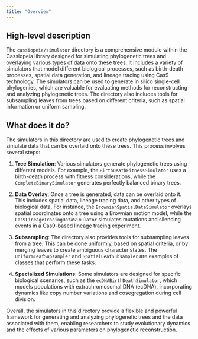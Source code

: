 ```yaml
---
title: "Overview"
---
```


## High-level description

The `cassiopeia/simulator` directory is a comprehensive module within the Cassiopeia library designed for simulating phylogenetic trees and overlaying various types of data onto these trees. It includes a variety of simulators that model different biological processes, such as birth-death processes, spatial data generation, and lineage tracing using Cas9 technology. The simulators can be used to generate in silico single-cell phylogenies, which are valuable for evaluating methods for reconstructing and analyzing phylogenetic trees. The directory also includes tools for subsampling leaves from trees based on different criteria, such as spatial information or uniform sampling.

## What does it do?

The simulators in this directory are used to create phylogenetic trees and simulate data that can be overlaid onto these trees. This process involves several steps:

1. **Tree Simulation**: Various simulators generate phylogenetic trees using different models. For example, the `BirthDeathFitnessSimulator` uses a birth-death process with fitness considerations, while the `CompleteBinarySimulator` generates perfectly balanced binary trees.

2. **Data Overlay**: Once a tree is generated, data can be overlaid onto it. This includes spatial data, lineage tracing data, and other types of biological data. For instance, the `BrownianSpatialDataSimulator` overlays spatial coordinates onto a tree using a Brownian motion model, while the `Cas9LineageTracingDataSimulator` simulates mutations and silencing events in a Cas9-based lineage tracing experiment.

3. **Subsampling**: The directory also provides tools for subsampling leaves from a tree. This can be done uniformly, based on spatial criteria, or by merging leaves to create ambiguous character states. The `UniformLeafSubsampler` and `SpatialLeafSubsampler` are examples of classes that perform these tasks.

4. **Specialized Simulations**: Some simulators are designed for specific biological scenarios, such as the `ecDNABirthDeathSimulator`, which models populations with extrachromosomal DNA (ecDNA), incorporating dynamics like copy number variations and cosegregation during cell division.

Overall, the simulators in this directory provide a flexible and powerful framework for generating and analyzing phylogenetic trees and the data associated with them, enabling researchers to study evolutionary dynamics and the effects of various parameters on phylogenetic reconstruction.